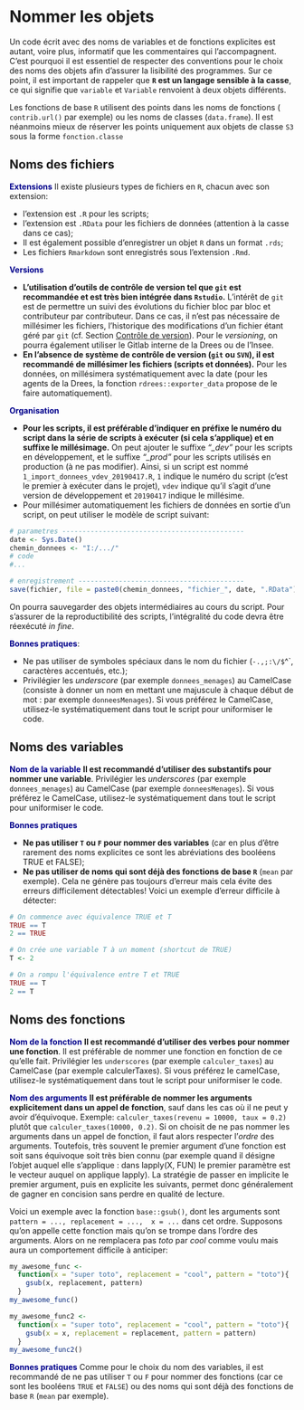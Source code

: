 # Nommer les objets {.nommage}

Un code écrit avec des noms de variables et de fonctions explicites est autant, voire plus, informatif que les commentaires qui l’accompagnent. C'est pourquoi il est essentiel de respecter des conventions pour le choix des noms des objets afin d'assurer la lisibilité des programmes. Sur ce point, il est important de rappeler que **`R` est un langage sensible à la casse**, ce qui signifie que `variable` et `Variable` renvoient à deux objets différents.

Les fonctions de base `R` utilisent des points dans les noms de fonctions ( `contrib.url()` par exemple) ou les noms de classes (`data.frame`). Il est néanmoins mieux de réserver les points uniquement aux objets de classe `S3` sous la forme `fonction.classe`

## Noms des fichiers

<span style="color:DarkBlue">**Extensions**</span> Il existe plusieurs types de fichiers en `R`, chacun avec son extension:

* l'extension est `.R` pour les scripts;
* l'extension est `.RData` pour les fichiers de données (attention à la casse dans ce cas);
* Il est également possible d'enregistrer un objet `R` dans un format `.rds`;
* Les fichiers `Rmarkdown` sont enregistrés sous l'extension `.Rmd`.

<span style="color:DarkBlue">**Versions**</span>

* **L'utilisation d'outils de contrôle de version tel que `git` est recommandée et est très bien intégrée dans `Rstudio`.** L'intérêt de `git` est de permettre un suivi des évolutions du fichier bloc par bloc et contributeur par contributeur. Dans ce cas, il n'est pas nécessaire de millésimer les fichiers, l'historique des modifications d'un fichier étant géré par `git` (cf. Section [Contrôle de version](#git)). Pour le *versioning*, on pourra également utiliser le Gitlab interne de la Drees ou de l'Insee. 
* **En l'absence de système de contrôle de version (`git` ou `SVN`), il est recommandé de millésimer les fichiers (scripts et données).** Pour les données, on millésimera systématiquement avec la date (pour les agents de la Drees, la fonction `rdrees::exporter_data` propose de le faire automatiquement). 

<span style="color:DarkBlue">**Organisation**</span> 

* **Pour les scripts, il est préférable d'indiquer en préfixe le numéro du script dans la série de scripts à exécuter (si cela s'applique) et en suffixe le millésimage.** On peut ajouter le suffixe *"\_dev"* pour les scripts en développement, et le suffixe *"\_prod"* pour les scripts utilisés en production (à ne pas modifier). Ainsi, si un script est nommé `1_import_donnees_vdev_20190417.R`, `1` indique le numéro du script (c'est le premier à exécuter dans le projet), `vdev` indique qu'il s'agit d'une version de développement et `20190417` indique le millésime.
* Pour millésimer automatiquement les fichiers de données en sortie d'un script, on peut utiliser le modèle de script suivant:

```r
# parametres ---------------------------------------------
date <- Sys.Date()
chemin_donnees <- "I:/.../"
# code 
#...

# enregistrement -----------------------------------------
save(fichier, file = paste0(chemin_donnees, "fichier_", date, ".RData"))
```

On pourra sauvegarder des objets intermédiaires au cours du script. Pour s'assurer de la reproductibilité des scripts, l'intégralité du code devra être réexécuté *in fine*. 

<span style="color:DarkBlue">**Bonnes pratiques**</span>:

* Ne pas utiliser de symboles spéciaux dans le nom du fichier (`-.,;:\/$`^`, caractères accentués, etc.);
* Privilégier les *underscore* (par exemple `donnees_menages`) au CamelCase (consiste à donner un nom en mettant une majuscule à chaque début de mot : par exemple `donneesMenages`). Si vous préférez le CamelCase, utilisez-le systématiquement dans tout le script pour uniformiser le code.

## Noms des variables

<span style="color:DarkBlue">**Nom de la variable**</span>  **Il est recommandé d'utiliser des substantifs pour nommer une variable**. Privilégier les *underscores* (par exemple `donnees_menages`) au CamelCase (par exemple `donneesMenages`). Si vous préférez le CamelCase, utilisez-le systématiquement dans tout le script pour uniformiser le code.

<span style="color:DarkBlue">**Bonnes pratiques**</span> 

* **Ne pas utiliser `T` ou `F` pour nommer des variables** (car en plus d'être rarement des noms explicites ce sont les abréviations des booléens TRUE et FALSE);
* **Ne pas utiliser de noms qui sont déjà des fonctions de base `R`** (`mean` par exemple). Cela ne génère pas toujours d'erreur mais cela évite des erreurs difficilement détectables! Voici un exemple d'erreur difficile à détecter:

```r

# On commence avec équivalence TRUE et T
TRUE == T
2 == TRUE

# On crée une variable T à un moment (shortcut de TRUE)
T <- 2

# On a rompu l'équivalence entre T et TRUE
TRUE == T
2 == T
```


## Noms des fonctions

<span style="color:DarkBlue">**Nom de la fonction**</span> **Il est recommandé d'utiliser des verbes pour nommer une fonction**. Il est préférable de nommer une fonction en fonction de ce qu'elle fait. Privilégier les `underscores` (par exemple `calculer_taxes`) au CamelCase (par exemple calculerTaxes). Si vous préférez le camelCase, utilisez-le systématiquement dans tout le script pour uniformiser le code.

<span style="color:DarkBlue">**Nom des arguments**</span> **Il est préférable de nommer les arguments explicitement dans un appel de fonction**, sauf dans les cas où il ne peut y avoir d'équivoque. Exemple: `calculer_taxes(revenu = 10000, taux = 0.2)` plutôt que `calculer_taxes(10000, 0.2)`. Si on choisit de ne pas nommer les arguments dans un appel de fonction, il faut alors respecter l'*ordre* des arguments.
Toutefois, très souvent le premier argument d'une fonction est soit sans équivoque soit très bien connu (par exemple quand il désigne l'objet auquel elle s'applique : dans lapply(X, FUN) le premier paramètre est le vecteur auquel on applique lapply). La stratégie de passer en implicite le premier argument, puis en explicite les suivants, permet donc généralement de gagner en concision sans perdre en qualité de lecture.


Voici un exemple avec la fonction `base::gsub()`, dont les arguments sont `pattern = ..., replacement = ...,  x = ...` dans cet ordre. Supposons qu'on appelle cette fonction mais qu'on se trompe dans l'ordre des arguments. Alors on ne remplacera pas *toto* par *cool* comme voulu mais aura un comportement difficile à anticiper:

```r
my_awesome_func <- 
  function(x = "super toto", replacement = "cool", pattern = "toto"){
    gsub(x, replacement, pattern)
  }
my_awesome_func()

my_awesome_func2 <- 
  function(x = "super toto", replacement = "cool", pattern = "toto"){
    gsub(x = x, replacement = replacement, pattern = pattern)
  }
my_awesome_func2()
```

<span style="color:DarkBlue">**Bonnes pratiques**</span> Comme pour le choix du nom des variables, il est recommandé de ne pas utiliser `T` ou `F` pour nommer des fonctions (car ce sont les booléens `TRUE` et `FALSE`) ou des noms qui sont déjà des fonctions de base `R` (`mean` par exemple).

<!-- Si vous vous retrouvez à avoir des variables `model_2018`, `model_2019`, `model_2020`, il est probablement plus judicieux de créer une liste dont chaque élement est une année. Par exemple, -->

<!-- <!---- <div class="fold o"> ---->
<!-- ```{r} -->
<!-- # PAS BIEN -->
<!-- data_2018 <- data.frame(x = runif(3)) -->
<!-- data_2019 <- data.frame(x = runif(3)) -->
<!-- data_2020 <- data.frame(x = runif(3)) -->

<!-- # BIEN -->
<!-- data <- list( -->
<!--   "2018" = data.frame(x = runif(3)), -->
<!--   "2019" = data.frame(x = runif(3)), -->
<!--   "2020" = data.frame(x = runif(3)) -->
<!-- ) -->
<!-- data -->

<!-- # BIEN AUSSI -->
<!-- data <- do.call( -->
<!--   rbind, list( -->
<!--     data.frame(x = runif(3), year = 2018), -->
<!--     data.frame(x = runif(3), year = 2019), -->
<!--     data.frame(x = runif(3), year = 2020)) -->
<!-- ) -->
<!-- data -->
<!-- ``` -->



